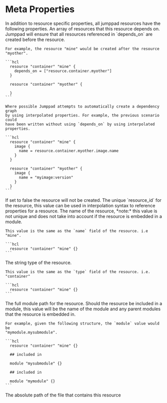 # Meta Properties

<Intro>
In addition to resource specific properties, all jumppad resources have the
following properties.
</Intro>

<Properties>
  <Property name="depends_on" type="[]string" required="false" value="">
    An array of resources that this resource depends on. Jumppad will ensure that
    all resources referenced in `depends_on` are created before the resource. 

    For example, the resource "mine" would be created after the resource "myother".

    ```hcl
      resource "container" "mine" {
        depends_on = ["resource.container.myother"]
      }
      
      resource "container" "myother" {

      }
    ```

    Where possible Jumppad attempts to automatically create a dependency graph
    by using interpolated properties. For example, the previous scenario could 
    have been written without using `depends_on` by using interpolated properties. 

    ```hcl
      resource "container" "mine" {
        image {
          name = resource.container.myother.image.name
        }
      }
      
      resource "container" "myother" {
        image {
          name = "myimage:version"
        }
      }
    ```
  </Property>

  <Property name="disabled" type="bool" required="false" value="false">
    If set to false the resource will not be created.
  </Property>

  <Property name="resource_id" type="string" required="false" value="" readonly>
    The unique `resource_id` for the resource, this value can be used in interpolation
    syntax to reference properties for a resource.
  </Property>
  
  <Property name="resource_name" type="string" required="false" value="" readonly>
    The name of the resource, *note:* this value is not unique and does not
    take into account if the resource is embedded in a module.

    This value is the same as the `name` field of the resource. i.e "mine".

    ```hcl
      resource "container" "mine" {}
    ```
  </Property>
  
  <Property name="resource_type" type="string" required="true" value="" readonly>
    The string type of the resource.
    
    This value is the same as the `type` field of the resource. i.e. "container"

    ```hcl
      resource "container" "mine" {}
    ```
  </Property>
  
  <Property name="resource_module" type="string" required="false" value="" readonly>
    The full module path for the resource. Should the resource be included 
    in a module, this value will be the name of the module and any parent 
    modules that the resource is embedded in.

    For example, given the following structure, the `module` value would be
    "mymodule.mysubmodule".

    ```hcl
      resource "container" "mine" {}

      ## included in

      module "mysubmodule" {}
      
      ## included in

      module "mymodule" {}
    ```
  </Property>
  
  <Property name="resource_file" type="string" required="false" value="" readonly>
    The absolute path of the file that contains this resource
  </Property>
  
</Properties>